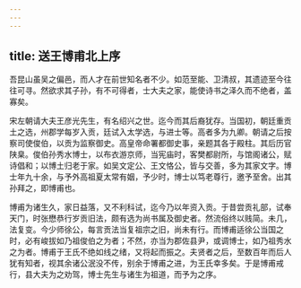 ```yaml
---
---
---
```

title: 送王博甫北上序
---



吾昆山虽吴之偏邑，而人才在前世知名者不少。如范至能、卫清叔，其遗迹至今往往可寻。然欲求其子孙，有不可得者，士大夫之家，能使诗书之泽久而不绝者，盖寡矣。

宋左朝请大夫王彦光先生，有名绍兴之世。迄今而其后裔犹存。当国初，朝廷重贡土之选，州郡学每岁入贡，廷试入太学选，与进士等。高者多为九卿。朝请之后按察司使俊伯，以贡为监察御史。高皇帝命署都御史事，亲题其各于殿柱。其后历官陕臬。俊伯孙秀水博士，以布衣游京师，当宪庙时，客樊都尉所，与馆阁诸公，赋诗倡和；以博土归老于家。如吴文定公、王文恪公，皆与交善，多为其家文字。博士年九十余，与予外高祖夏太常有姻，予少时，博士以笃老尊行，邀予至舍。出其孙拜之，即博甫也。

博甫为诸生久，家日益落，又不利科试，迄今乃以年资入贡。于昔尝贡礼部，试奉天门，时张懋恭行岁贡旧法，颇有选为尚书属及御史者。然流俗终以贱简。未几，法复变。今少师徐公，每言贡法当复祖宗之旧，尚未有行。而博甫适徐公当国之时，必有峻拔如乃祖俊伯之为者；不然，亦当为郡佐县尹，或调博士，如乃祖秀水之为者。博甫于王氏不绝如线之绪，又将起而振之。夫贤者之后，至数百年而后人犹有知者，视其余诸公泯没不传，别余于博甫之进，为王氏幸多矣。于是博甫戒行，县大夫为之劝驾，博士先生与诸生为祖道，而予为之序。